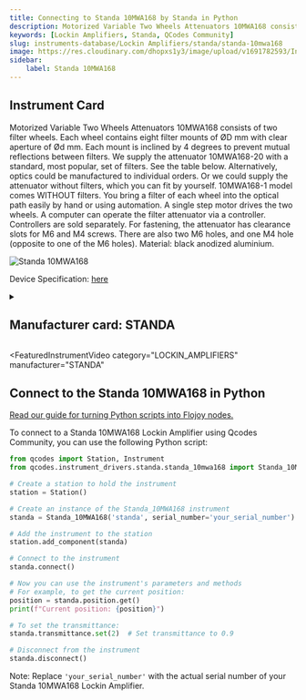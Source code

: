 ```yaml
---
title: Connecting to Standa 10MWA168 by Standa in Python
description: Motorized Variable Two Wheels Attenuators 10MWA168 consists of two filter wheels. Each wheel contains eight filter mounts of ØD mm with clear aperture of Ød mm. Each mount is inclined by 4 degrees to prevent mutual reflections between filters. We supply the attenuator 10MWA168-20 with a standard, most popular, set of filters. See the table below. Alternatively, optics could be manufactured to individual orders. Or we could supply the attenuator without filters, which you can fit by yourself. 10MWA168-1 model comes WITHOUT filters. You bring a filter of each wheel into the optical path easily by hand or using automation. A single step motor drives the two wheels. A computer can operate the filter attenuator via a controller. Controllers are sold separately. For fastening, the attenuator has clearance slots for M6 and M4 screws. There are also two M6 holes, and one M4 hole (opposite to one of the M6 holes). Material, black anodized aluminium.
keywords: [Lockin Amplifiers, Standa, QCodes Community] 
slug: instruments-database/Lockin Amplifiers/standa/standa-10mwa168 
image: https://res.cloudinary.com/dhopxs1y3/image/upload/v1691782593/Instruments/Lockin%20Amplifiers/Standa-10MWA168/Standa-10MWA168.jpg
sidebar:
    label: Standa 10MWA168 
---
```



## Instrument Card

Motorized Variable Two Wheels Attenuators 10MWA168 consists of two filter wheels. Each wheel contains eight filter mounts of ØD mm with clear aperture of Ød mm. Each mount is inclined by 4 degrees to prevent mutual reflections between filters. We supply the attenuator 10MWA168-20 with a standard, most popular, set of filters. See the table below. Alternatively, optics could be manufactured to individual orders. Or we could supply the attenuator without filters, which you can fit by yourself. 10MWA168-1 model comes WITHOUT filters. You bring a filter of each wheel into the optical path easily by hand or using automation. A single step motor drives the two wheels. A computer can operate the filter attenuator via a controller. Controllers are sold separately. For fastening, the attenuator has clearance slots for M6 and M4 screws. There are also two M6 holes, and one M4 hole (opposite to one of the M6 holes). Material: black anodized aluminium.

![Standa 10MWA168](https://res.cloudinary.com/dhopxs1y3/image/upload/v1691782593/Instruments/Lockin%20Amplifiers/Standa-10MWA168/Standa-10MWA168.jpg)

Device Specification: [here](/instruments-database/all-instruments)

<details style={{ marginTop: "15px"}}>
<summary><h2 style={{display:'inline'}}>Manufacturer card: STANDA</h2></summary>

![STANDA](https://res.cloudinary.com/dhopxs1y3/image/upload/v1692806162/Instruments/Vendor%20Logos/Standa.png)

Standa has it's own industrial base that includes CNC turning, milling, grinding machines. Standa's design department, while developing standard products presented in Standa's catalogue (such as motorized and manual translation and rotation stages, motion controllers, optical tables, vibration isolation systems, optical mounts and holders, optics, dpss lasers and etc.) also develops the equipment for OEM customers. Some examples of it, after the agreement with OEM customers, are shown on this website. Standa currently has several laser product development laboratories.

- Headquarters: Lithuania
- Yearly Revenue (millions, USD): 5
- Vendor Website: [here](https://www.standa.lt/)

</details>


<FeaturedInstrumentVideo
  category="LOCKIN_AMPLIFIERS"
  manufacturer="STANDA"
></FeaturedInstrumentVideo>

## Connect to the Standa 10MWA168 in Python

[Read our guide for turning Python scripts into Flojoy nodes.](https://docs.flojoy.ai/contribution/blocks/custom-flojoy-block/)



<Tabs>
<TabItem value="Flojoy" label="Flojoy" className="flojoy-instrument-tabs">

<NodeCardCollection category="LOCKIN_AMPLIFIERS" manufacturer="Standa"></NodeCardCollection>

</TabItem>
<TabItem value="QCodes Community" label="QCodes Community">

To connect to a Standa 10MWA168 Lockin Amplifier using Qcodes Community, you can use the following Python script:

```python
from qcodes import Station, Instrument
from qcodes.instrument_drivers.standa.standa_10mwa168 import Standa_10MWA168

# Create a station to hold the instrument
station = Station()

# Create an instance of the Standa_10MWA168 instrument
standa = Standa_10MWA168('standa', serial_number='your_serial_number')

# Add the instrument to the station
station.add_component(standa)

# Connect to the instrument
standa.connect()

# Now you can use the instrument's parameters and methods
# For example, to get the current position:
position = standa.position.get()
print(f"Current position: {position}")

# To set the transmittance:
standa.transmittance.set(2)  # Set transmittance to 0.9

# Disconnect from the instrument
standa.disconnect()
```

Note: Replace `'your_serial_number'` with the actual serial number of your Standa 10MWA168 Lockin Amplifier.

</TabItem>
</Tabs>